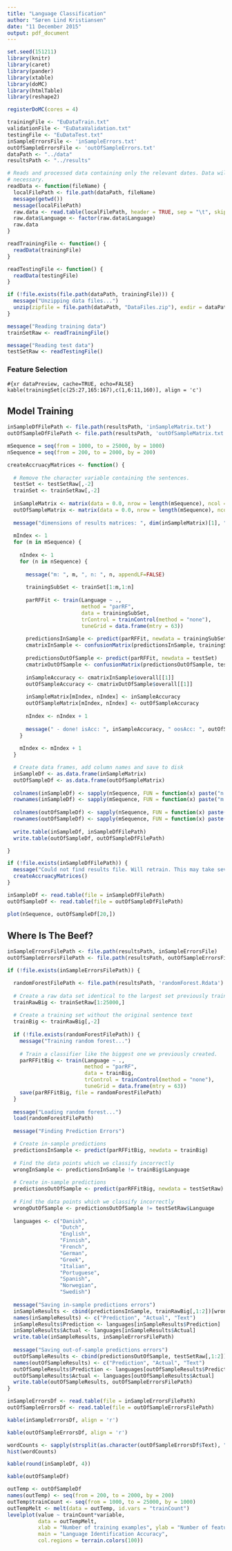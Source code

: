 ```yaml
---
title: "Language Classification"
author: "Søren Lind Kristiansen"
date: "11 December 2015"
output: pdf_document
---
```


```r
set.seed(151211)
library(knitr)
library(caret)
library(pander)
library(xtable)
library(doMC)
library(htmlTable)
library(reshape2)

registerDoMC(cores = 4)

trainingFile <- "EuDataTrain.txt"
validationFile <- "EuDataValidation.txt"
testingFile <- "EuDataTest.txt"
inSampleErrorsFile <- 'inSampleErrors.txt'
outOfSampleErrorsFile <- 'outOfSampleErrors.txt'
dataPath <- "../data"
resultsPath <- "../results"

# Reads and processed data containing only the relevant dates. Data will be downloaded and processed if
# necessary.
readData <- function(fileName) {
  localFilePath <- file.path(dataPath, fileName)
  message(getwd())
  message(localFilePath)
  raw.data <- read.table(localFilePath, header = TRUE, sep = "\t", skip = 0, nrows = 0, quote = "\"")
  raw.data$Language <- factor(raw.data$Language)
  raw.data
}

readTrainingFile <- function() {
  readData(trainingFile)
}

readTestingFile <- function() {
  readData(testingFile)
}
```

```r
if (!file.exists(file.path(dataPath, trainingFile))) {
  message("Unzipping data files...")
  unzip(zipfile = file.path(dataPath, "DataFiles.zip"), exdir = dataPath)
}

message("Reading training data")
trainSetRaw <- readTrainingFile()

message("Reading test data")
testSetRaw <- readTestingFile()
```

### Feature Selection ###

```#{xr dataPreview, cache=TRUE, echo=FALSE}
kable(trainingSet[c(25:27,165:167),c(1,6:11,160)], align = 'c')
```

## Model Training ##

```r
inSampleDfFilePath <- file.path(resultsPath, 'inSampleMatrix.txt')
outOfSampleDfFilePath <- file.path(resultsPath, 'outOfSampleMatrix.txt')

mSequence = seq(from = 1000, to = 25000, by = 1000)
nSequence = seq(from = 200, to = 2000, by = 200)

createAccruacyMatrices <- function() {
  
  # Remove the character variable containing the sentences.
  testSet <- testSetRaw[,-2]
  trainSet <- trainSetRaw[,-2]
  
  inSampleMatrix <- matrix(data = 0.0, nrow = length(mSequence), ncol = length(nSequence))
  outOfSampleMatrix <- matrix(data = 0.0, nrow = length(mSequence), ncol = length(nSequence))
  
  message("dimensions of results matrices: ", dim(inSampleMatrix)[1], ",", dim(inSampleMatrix)[2])
  
  mIndex <- 1
  for (m in mSequence) {
    
    nIndex <- 1
    for (n in nSequence) {
      
      message("m: ", m, ", n: ", n, appendLF=FALSE)
  
      trainingSubSet <- trainSet[1:m,1:n]
    
      parRFFit <- train(Language ~ .,
                        method = "parRF",
                        data = trainingSubSet,
                        trControl = trainControl(method = "none"),
                        tuneGrid = data.frame(mtry = 63))
      
      predictionsInSample <- predict(parRFFit, newdata = trainingSubSet)
      cmatrixInSample <- confusionMatrix(predictionsInSample, trainingSubSet$Language)
    
      predictionsOutOfSample <- predict(parRFFit, newdata = testSet)
      cmatrixOutOfSample <- confusionMatrix(predictionsOutOfSample, testSet$Language)
      
      inSampleAccuracy <- cmatrixInSample$overall[[1]]
      outOfSampleAccuracy <- cmatrixOutOfSample$overall[[1]]
      
      inSampleMatrix[mIndex, nIndex] <- inSampleAccuracy
      outOfSampleMatrix[mIndex, nIndex] <- outOfSampleAccuracy
      
      nIndex <- nIndex + 1
      
      message(" - done! isAcc: ", inSampleAccuracy, " oosAcc: ", outOfSampleAccuracy)
    }
    
    mIndex <- mIndex + 1
  }

  # Create data frames, add column names and save to disk
  inSampleDf <- as.data.frame(inSampleMatrix)
  outOfSampleDf <- as.data.frame(outOfSampleMatrix)
  
  colnames(inSampleDf) <- sapply(nSequence, FUN = function(x) paste("n.", x, sep = ''))
  rownames(inSampleDf) <- sapply(mSequence, FUN = function(x) paste("m.", x, sep = ''))
  
  colnames(outOfSampleDf) <- sapply(nSequence, FUN = function(x) paste("n.", x, sep = ''))
  rownames(outOfSampleDf) <- sapply(mSequence, FUN = function(x) paste("m.", x, sep = ''))
  
  write.table(inSampleDf, inSampleDfFilePath)
  write.table(outOfSampleDf, outOfSampleDfFilePath)

}

if (!file.exists(inSampleDfFilePath)) {
  message("Could not find results file. Will retrain. This may take several days.")
  createAccruacyMatrices()
}

inSampleDf <- read.table(file = inSampleDfFilePath)
outOfSampleDf <- read.table(file = outOfSampleDfFilePath)
```

```r
plot(nSequence, outOfSampleDf[20,])
```

## Where Is The Beef? ##
```r
inSampleErrorsFilePath <- file.path(resultsPath, inSampleErrorsFile)
outOfSampleErrorsFilePath <- file.path(resultsPath, outOfSampleErrorsFile)

if (!file.exists(inSampleErrorsFilePath)) {

  randomForestFilePath <- file.path(resultsPath, 'randomForest.Rdata')
  
  # Create a raw data set identical to the largest set previously trained on.
  trainRawBig <- trainSetRaw[1:25000,]
  
  # Create a training set without the original sentence text
  trainBig <- trainRawBig[,-2]
  
  if (!file.exists(randomForestFilePath)) {
    message("Training random forest...")
    
    # Train a classifier like the biggest one we previously created.
    parRFFitBig <- train(Language ~ .,
                         method = "parRF",
                         data = trainBig,
                         trControl = trainControl(method = "none"),
                         tuneGrid = data.frame(mtry = 63))
    save(parRFFitBig, file = randomForestFilePath)
  }
  
  message("Loading random forest...")
  load(randomForestFilePath)
  
  message("Finding Prediction Errors")

  # Create in-sample predictions
  predictionsInSample <- predict(parRFFitBig, newdata = trainBig)
  
  # Find the data points which we classify incorrectly
  wrongInSample <- predictionsInSample != trainBig$Language
  
  # Create in-sample predictions
  predictionsOutOfSample <- predict(parRFFitBig, newdata = testSetRaw)
  
  # Find the data points which we classify incorrectly
  wrongOutOfSample <- predictionsOutOfSample != testSetRaw$Language
  
  languages <- c("Danish",
                 "Dutch",
                 "English",
                 "Finnish",
                 "French",
                 "German",
                 "Greek",
                 "Italian",
                 "Portuguese",
                 "Spanish",
                 "Norwegian",
                 "Swedish")
  
  message("Saving in-sample predictions errors")
  inSampleResults <- cbind(predictionsInSample, trainRawBig[,1:2])[wrongInSample,]
  names(inSampleResults) <- c("Prediction", "Actual", "Text")
  inSampleResults$Prediction <- languages[inSampleResults$Prediction]
  inSampleResults$Actual <- languages[inSampleResults$Actual]
  write.table(inSampleResults, inSampleErrorsFilePath)
  
  message("Saving out-of-sample predictions errors")
  outOfSampleResults <- cbind(predictionsOutOfSample, testSetRaw[,1:2])[wrongOutOfSample,]
  names(outOfSampleResults) <- c("Prediction", "Actual", "Text")
  outOfSampleResults$Prediction <- languages[outOfSampleResults$Prediction]
  outOfSampleResults$Actual <- languages[outOfSampleResults$Actual]
  write.table(outOfSampleResults, outOfSampleErrorsFilePath)
}

inSampleErrorsDf <- read.table(file = inSampleErrorsFilePath)
outOfSampleErrorsDf <- read.table(file = outOfSampleErrorsFilePath)
```


```r
kable(inSampleErrorsDf, align = 'r')
```

```r
kable(outOfSampleErrorsDf, align = 'r')
```

```r
wordCounts <- sapply(strsplit(as.character(outOfSampleErrorsDf$Text), " "), FUN = length)
hist(wordCounts)
```

```r
kable(round(inSampleDf, 4))
```

```r
kable(outOfSampleDf)
```


```r
outTemp <- outOfSampleDf
names(outTemp) <- seq(from = 200, to = 2000, by = 200)
outTemp$trainCount <- seq(from = 1000, to = 25000, by = 1000)
outTempMelt <- melt(data = outTemp, id.vars = "trainCount")
levelplot(value ~ trainCount*variable,
          data = outTempMelt,
          xlab = "Number of training examples", ylab = "Number of features",
          main = "Language Identification Accuracy",
          col.regions = terrain.colors(100))

```